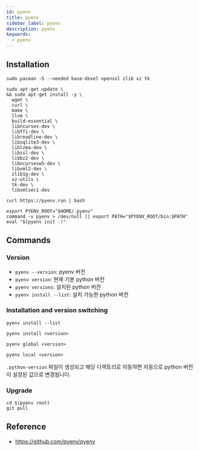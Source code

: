 ```yaml
---
id: pyenv
title: pyenv
sidebar_label: pyenv
description: pyenv
keywords:
  - pyenv
---
```


## Installation

```shell
sudo pacman -S --needed base-devel openssl zlib xz tk
```

```shell
sudo apt-get update \
&& sudo apt-get install -y \
  wget \
  curl \
  make \
  llvm \
  build-essential \
  libncurses-dev \
  libffi-dev \
  libreadline-dev \
  libsqlite3-dev \
  liblzma-dev \
  libssl-dev \
  libbz2-dev \
  libncursesw5-dev \
  libxml2-dev \
  zlib1g-dev \
  xz-utils \
  tk-dev \
  libxmlsec1-dev
```

```shell
curl https://pyenv.run | bash
```

```shell title=".zshrc"
export PYENV_ROOT="$HOME/.pyenv"
command -v pyenv > /dev/null || export PATH="$PYENV_ROOT/bin:$PATH"
eval "$(pyenv init -)"
```

## Commands

### Version

- `pyenv --version`: pyenv 버전
- `pyenv version`: 현재 기본 python 버전
- `pyenv versions`: 설치된 python 버전
- `pyenv install --list`: 설치 가능한 python 버전

### Installation and version switching

```shell
pyenv install --list
```

```shell
pyenv install <version>
```

```shell
pyenv global <version>
```

```shell
pyenv local <version>
```

`.python-version` 파일이 생성되고 해당 디렉토리로 이동하면 자동으로 python 버전이 설정된 값으로 변경됩니다.

### Upgrade

```shell
cd $(pyenv root)
git pull
```

## Reference

- https://github.com/pyenv/pyenv
